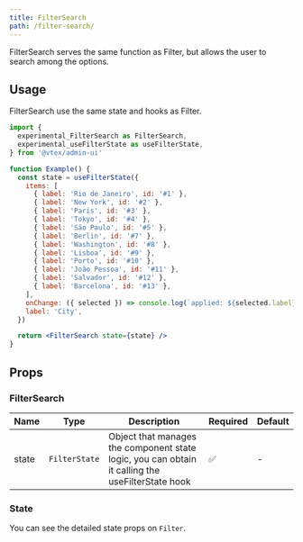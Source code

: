 ```yaml
---
title: FilterSearch
path: /filter-search/
---
```


FilterSearch serves the same function as Filter, but allows the user to 
search among the options. 

## Usage

FilterSearch use the same state and hooks as Filter.

```jsx
import {
  experimental_FilterSearch as FilterSearch,
  experimental_useFilterState as useFilterState,
} from '@vtex/admin-ui'

function Example() {
  const state = useFilterState({
    items: [
      { label: 'Rio de Janeiro', id: '#1' },
      { label: 'New York', id: '#2' },
      { label: 'Paris', id: '#3' },
      { label: 'Tokyo', id: '#4' },
      { label: 'São Paulo', id: '#5' },
      { label: 'Berlin', id: '#7' },
      { label: 'Washington', id: '#8' },
      { label: 'Lisboa', id: '#9' },
      { label: 'Porto', id: '#10' },
      { label: 'João Pessoa', id: '#11' },
      { label: 'Salvador', id: '#12' },
      { label: 'Barcelona', id: '#13' },
    ],
    onChange: ({ selected }) => console.log(`applied: ${selected.label}`),
    label: 'City',
  })

  return <FilterSearch state={state} />
}
```

## Props

### FilterSearch

| Name  | Type          | Description    | Required | Default |
| ----- | ------------- | -------------- | -------- | ------- |
| state | `FilterState` | Object that manages the component state logic, you can obtain it calling the useFilterState hook | ✅       | -       |

### State

You can see the detailed state props on `Filter`.